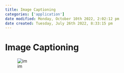 ```yaml
---
title: Image Captioning
categories: ['application']
date modified: Monday, October 10th 2022, 2:02:12 pm
date created: Tuesday, July 26th 2022, 8:33:15 pm
---
```


# Image Captioning

![im](images/Pasted%20image%2020220307183552.png)



